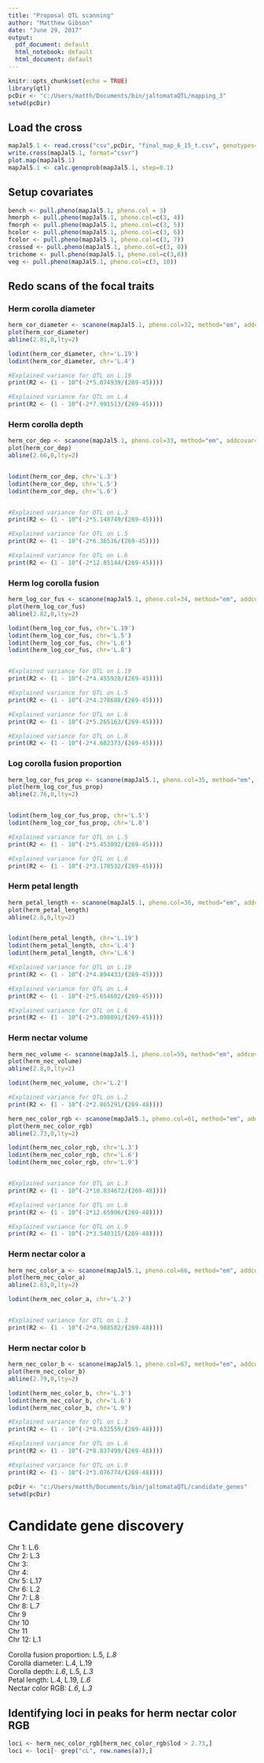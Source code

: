 ```yaml
---
title: "Proposal QTL scanning"
author: "Matthew Gibson"
date: "June 29, 2017"
output:
  pdf_document: default
  html_notebook: default
  html_document: default
---
```


```r
knitr::opts_chunk$set(echo = TRUE)
library(qtl)
pcDir <- "c:/Users/matth/Documents/bin/jaltomataQTL/mapping_3"
setwd(pcDir)
```

## Load the cross
```r
mapJal5.1 <- read.cross("csv",pcDir, "final_map_6_15_t.csv", genotypes=c("A", "H"), alleles=c("A", "B"), na.strings=c("-", "NA"), estimate.map=F,crosstype = "bc")
write.cross(mapJal5.1, format="csvr")
plot.map(mapJal5.1)
mapJal5.1 <- calc.genoprob(mapJal5.1, step=0.1)
```

## Setup covariates
```r
bench <- pull.pheno(mapJal5.1, pheno.col = 3)
hmorph <- pull.pheno(mapJal5.1, pheno.col=c(3, 4))
fmorph <- pull.pheno(mapJal5.1, pheno.col=c(3, 5))
hcolor <- pull.pheno(mapJal5.1, pheno.col=c(3, 6))
fcolor <- pull.pheno(mapJal5.1, pheno.col=c(3, 7))
crossed <- pull.pheno(mapJal5.1, pheno.col=c(3, 8))
trichome <- pull.pheno(mapJal5.1, pheno.col=c(3,8))
veg <- pull.pheno(mapJal5.1, pheno.col=c(3, 10))
```

## Redo scans of the focal traits

### Herm corolla diameter
```r
herm_cor_diameter <- scanone(mapJal5.1, pheno.col=32, method="em", addcovar=hmorph)
plot(herm_cor_diameter)
abline(2.81,0,lty=2)

lodint(herm_cor_diameter, chr='L.19')
lodint(herm_cor_diameter, chr='L.4')

#Explained variance for QTL on L.19
print(R2 <- (1 - 10^(-2*5.074939/(269-45))))

#Explained variance for QTL on L.4
print(R2 <- (1 - 10^(-2*7.991513/(269-45))))
```

### Herm corolla depth
```r
herm_cor_dep <- scanone(mapJal5.1, pheno.col=33, method="em", addcovar=hmorph)
plot(herm_cor_dep)
abline(2.66,0,lty=2)


lodint(herm_cor_dep, chr='L.3')
lodint(herm_cor_dep, chr='L.5')
lodint(herm_cor_dep, chr='L.6')


#Explained variance for QTL on L.3
print(R2 <- (1 - 10^(-2*5.148749/(269-45))))

#Explained variance for QTL on L.5
print(R2 <- (1 - 10^(-2*6.36536/(269-45))))

#Explained variance for QTL on L.6
print(R2 <- (1 - 10^(-2*12.85144/(269-45))))

```

### Herm log corolla fusion
```r
herm_log_cor_fus <- scanone(mapJal5.1, pheno.col=34, method="em", addcovar=hmorph)
plot(herm_log_cor_fus)
abline(2.82,0,lty=2)

lodint(herm_log_cor_fus, chr='L.19')
lodint(herm_log_cor_fus, chr='L.5')
lodint(herm_log_cor_fus, chr='L.6')
lodint(herm_log_cor_fus, chr='L.8')


#Explained variance for QTL on L.19
print(R2 <- (1 - 10^(-2*4.455928/(269-45))))

#Explained variance for QTL on L.5
print(R2 <- (1 - 10^(-2*4.278688/(269-45))))

#Explained variance for QTL on L.6
print(R2 <- (1 - 10^(-2*5.265163/(269-45))))

#Explained variance for QTL on L.8
print(R2 <- (1 - 10^(-2*4.682373/(269-45))))

```
### Log corolla fusion proportion
```r
herm_log_cor_fus_prop <- scanone(mapJal5.1, pheno.col=35, method="em", addcovar=hmorph)
plot(herm_log_cor_fus_prop)
abline(2.76,0,lty=2)


lodint(herm_log_cor_fus_prop, chr='L.5')
lodint(herm_log_cor_fus_prop, chr='L.8')

#Explained variance for QTL on L.5
print(R2 <- (1 - 10^(-2*5.453092/(269-45))))

#Explained variance for QTL on L.8
print(R2 <- (1 - 10^(-2*3.178532/(269-45))))

```


### Herm petal length
```r
herm_petal_length <- scanone(mapJal5.1, pheno.col=36, method="em", addcovar=hmorph)
plot(herm_petal_length)
abline(2.8,0,lty=2)


lodint(herm_petal_length, chr='L.19')
lodint(herm_petal_length, chr='L.4')
lodint(herm_petal_length, chr='L.6')

#Explained variance for QTL on L.19
print(R2 <- (1 - 10^(-2*4.894433/(269-45))))

#Explained variance for QTL on L.4
print(R2 <- (1 - 10^(-2*5.654602/(269-45))))

#Explained variance for QTL on L.6
print(R2 <- (1 - 10^(-2*3.098091/(269-45))))
```


### Herm nectar volume
```r
herm_nec_volume <- scanone(mapJal5.1, pheno.col=59, method="em", addcovar=hcolor)
plot(herm_nec_volume)
abline(2.8,0,lty=2)

lodint(herm_nec_volume, chr='L.2')

#Explained variance for QTL on L.2
print(R2 <- (1 - 10^(-2*2.865291/(269-48))))


```

```r
herm_nec_color_rgb <- scanone(mapJal5.1, pheno.col=61, method="em", addcovar=hcolor)
plot(herm_nec_color_rgb)
abline(2.73,0,lty=2)

lodint(herm_nec_color_rgb, chr='L.3')
lodint(herm_nec_color_rgb, chr='L.6')
lodint(herm_nec_color_rgb, chr='L.9')


#Explained variance for QTL on L.3
print(R2 <- (1 - 10^(-2*10.834672/(269-48))))

#Explained variance for QTL on L.6
print(R2 <- (1 - 10^(-2*12.65906/(269-48))))

#Explained variance for QTL on L.9
print(R2 <- (1 - 10^(-2*3.540315/(269-48))))
```

### Herm nectar color a
```r
herm_nec_color_a <- scanone(mapJal5.1, pheno.col=66, method="em", addcovar=hcolor)
plot(herm_nec_color_a)
abline(2.63,0,lty=2)

lodint(herm_nec_color_a, chr='L.2')


#Explained variance for QTL on L.3
print(R2 <- (1 - 10^(-2*4.988582/(269-48))))

```

### Herm nectar color b
```r
herm_nec_color_b <- scanone(mapJal5.1, pheno.col=67, method="em", addcovar=hcolor)
plot(herm_nec_color_b)
abline(2.79,0,lty=2)

lodint(herm_nec_color_b, chr='L.3')
lodint(herm_nec_color_b, chr='L.6')
lodint(herm_nec_color_b, chr='L.9')

#Explained variance for QTL on L.3
print(R2 <- (1 - 10^(-2*8.632559/(269-48))))

#Explained variance for QTL on L.6
print(R2 <- (1 - 10^(-2*8.837499/(269-48))))

#Explained variance for QTL on L.9
print(R2 <- (1 - 10^(-2*3.076774/(269-48))))
```

```r

pcDir <- "c:/Users/matth/Documents/bin/jaltomataQTL/candidate_genes"
setwd(pcDir)
```

# Candidate gene discovery

Chr 1: L.6   
Chr 2: L.3   
Chr 3:    
Chr 4:    
Chr 5: L.17   
Chr 6: L.2   
Chr 7: L.8   
Chr 8: L.7   
Chr 9   
Chr 10   
Chr 11   
Chr 12: L.1   

Corolla fusion proportion: L.5, *L.8*   
Corolla diameter: L.4, L.19   
Corolla depth: *L.6*, L.5, *L.3*   
Petal length: L.4, L.19, *L.6*   
Nectar color RGB: *L.6*, *L.3*   

## Identifying loci in peaks for herm nectar color RGB
```r
loci <- herm_nec_color_rgb[herm_nec_color_rgb$lod > 2.73,]
loci <- loci[- grep("cL", row.names(a)),]
```